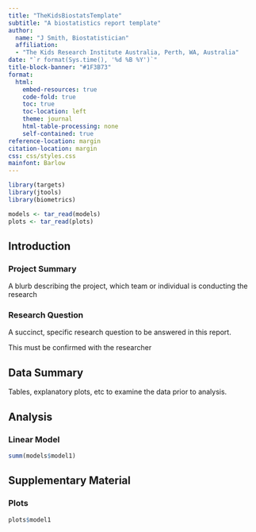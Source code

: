 ```yaml
---
title: "TheKidsBiostatsTemplate"
subtitle: "A biostatistics report template"
author:
  name: "J Smith, Biostatistician"
  affiliation:
  - "The Kids Research Institute Australia, Perth, WA, Australia"
date: "`r format(Sys.time(), '%d %B %Y')`"
title-block-banner: "#1F3B73"
format:
  html:
    embed-resources: true
    code-fold: true
    toc: true
    toc-location: left
    theme: journal
    html-table-processing: none
    self-contained: true
reference-location: margin 
citation-location: margin 
css: css/styles.css
mainfont: Barlow
---
```


```r
library(targets)
library(jtools)
library(biometrics)

models <- tar_read(models)
plots <- tar_read(plots)


```

## Introduction

### Project Summary

A blurb describing the project, which team or individual is conducting the research

### Research Question

A succinct, specific research question to be answered in this report.

::: callout-important
This must be confirmed with the researcher
:::

## Data Summary

Tables, explanatory plots, etc to examine the data prior to analysis.

## Analysis

### Linear Model

```r
summ(models$model1)
```

## Supplementary Material

### Plots

```r
plots$model1
```

